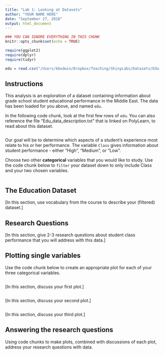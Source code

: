 ```yaml
---
title: "Lab 1: Looking at Datasets"
author: "YOUR NAME HERE"
date: "September 27, 2018"
output: html_document
---
```


```r
### YOU CAN IGNORE EVERYTHING IN THIS CHUNK
knitr::opts_chunk$set(echo = TRUE)

require(ggplot2)
require(dplyr)
require(tidyr)

edu = read.csv("/Users/kbodwin/Dropbox/Teaching/ShinyLabs/Datasets/Edu-Data.csv")

```

## Instructions

This analysis is an exploration of a dataset containing information about grade school student educational performance in the Middle East.  The data has been loaded for you above, and named `edu`.

In the following code chunk, look at the first few rows of `edu`.  You can also reference the file "Edu_data_description.txt" that is linked on PolyLearn, to read about this dataset.

```r

```

Our goal will be to determine which aspects of a student's experience most relate to his or her performance.  The variable `Class` gives information about student performance - either "High", "Medium", or "Low".

Choose two other **categorical** variables that you would like to study.  Use the code chunk below to `filter` your dataset down to only include Class and your two chosen variables.

```r

```


## The Education Dataset


[In this section, use vocabulary from the course to describe your (filtered) dataset.]

## Research Questions

[In this section, give 2-3 research questions about student class performance that you will address with this data.]

## Plotting single variables

Use the code chunk below to create an appropriate plot for each of your three categorical variables.

```r

```

[In this section, discuss your first plot.]

```r

```

[In this section, discuss your second plot.]

```r

```

[In this section, discuss your third plot.]

## Answering the research questions

Using code chunks to make plots, combined with discussions of each plot, address your research questions with data.


